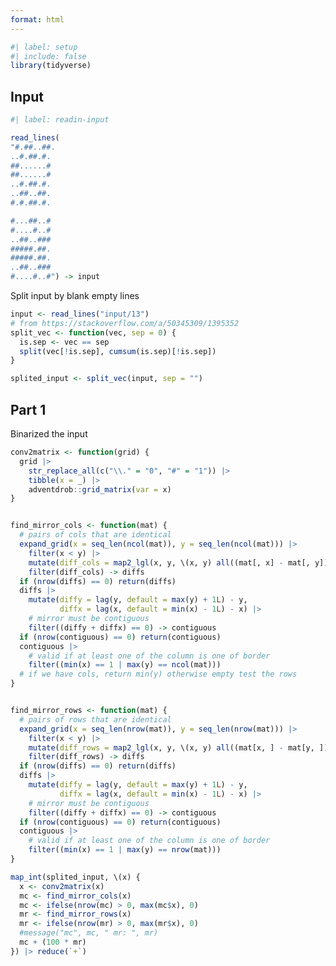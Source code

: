 ```yaml
---
format: html
---
```


```r
#| label: setup
#| include: false
library(tidyverse)
```

## Input

```r
#| label: readin-input

read_lines(
"#.##..##.
..#.##.#.
##......#
##......#
..#.##.#.
..##..##.
#.#.##.#.

#...##..#
#....#..#
..##..###
#####.##.
#####.##.
..##..###
#....#..#") -> input

```

Split input by blank empty lines
```r
input <- read_lines("input/13")
# from https://stackoverflow.com/a/50345309/1395352
split_vec <- function(vec, sep = 0) {
  is.sep <- vec == sep
  split(vec[!is.sep], cumsum(is.sep)[!is.sep])
}

splited_input <- split_vec(input, sep = "")
```



## Part 1

Binarized the input

```r

conv2matrix <- function(grid) {
  grid |> 
    str_replace_all(c("\\." = "0", "#" = "1")) |> 
    tibble(x = _) |> 
    adventdrob::grid_matrix(var = x)
}


find_mirror_cols <- function(mat) {
  # pairs of cols that are identical
  expand_grid(x = seq_len(ncol(mat)), y = seq_len(ncol(mat))) |> 
    filter(x < y) |> 
    mutate(diff_cols = map2_lgl(x, y, \(x, y) all((mat[, x] - mat[, y]) == 0))) |> 
    filter(diff_cols) -> diffs 
  if (nrow(diffs) == 0) return(diffs)
  diffs |> 
    mutate(diffy = lag(y, default = max(y) + 1L) - y,
           diffx = lag(x, default = min(x) - 1L) - x) |> 
    # mirror must be contiguous
    filter((diffy + diffx) == 0) -> contiguous
  if (nrow(contiguous) == 0) return(contiguous)
  contiguous |>  
    # valid if at least one of the column is one of border
    filter((min(x) == 1 | max(y) == ncol(mat)))
  # if we have cols, return min(y) otherwise empty test the rows
}


find_mirror_rows <- function(mat) {
  # pairs of rows that are identical
  expand_grid(x = seq_len(nrow(mat)), y = seq_len(nrow(mat))) |> 
    filter(x < y) |> 
    mutate(diff_rows = map2_lgl(x, y, \(x, y) all((mat[x, ] - mat[y, ]) == 0))) |> 
    filter(diff_rows) -> diffs 
  if (nrow(diffs) == 0) return(diffs)
  diffs |>  
    mutate(diffy = lag(y, default = max(y) + 1L) - y,
           diffx = lag(x, default = min(x) - 1L) - x) |> 
    # mirror must be contiguous
    filter((diffy + diffx) == 0) -> contiguous
  if (nrow(contiguous) == 0) return(contiguous)
  contiguous |> 
    # valid if at least one of the column is one of border
    filter((min(x) == 1 | max(y) == nrow(mat)))
}
```

```r
map_int(splited_input, \(x) {
  x <- conv2matrix(x)
  mc <- find_mirror_cols(x)
  mc <- ifelse(nrow(mc) > 0, max(mc$x), 0)
  mr <- find_mirror_rows(x)
  mr <- ifelse(nrow(mr) > 0, max(mr$x), 0)
  #message("mc", mc, " mr: ", mr)
  mc + (100 * mr)
}) |> reduce(`+`)
```


